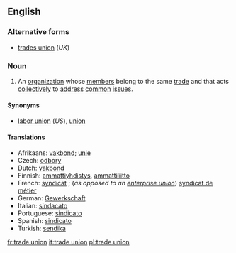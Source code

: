 ==English==

===Alternative forms===
*[[trades union]] (''UK'')

===Noun===
{{en-noun|sg=[[trade]] [[union]]}}

# An [[organization]] whose [[member]]s belong to the same [[trade]] and that acts [[collectively]] to [[address]] [[common]] [[issue]]s.

====Synonyms====
*[[labor union]] (''US''), [[union]]

====Translations====
{{trans-top|fixme=Translation table header lacks gloss}}
*Afrikaans: [[vakbond]]; [[unie]]
*Czech: [[odbory]] {{m|p}}
*Dutch: [[vakbond]]
*Finnish: [[ammattiyhdistys]], [[ammattiliitto]]
*French: [[syndicat]] {{m}}; (''as opposed to an [[enterprise union]]'') [[syndicat de métier]] {{m}}
*German: [[Gewerkschaft]] {{f}}
*Italian: [[sindacato]] {{m}}
*Portuguese: [[sindicato]] {{m}}
*Spanish: [[sindicato]] {{s}} {{m}}
*Turkish: [[sendika]]
{{trans-bottom}}

[[fr:trade union]]
[[it:trade union]]
[[pl:trade union]]